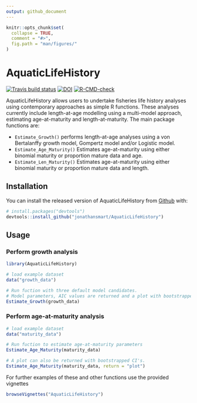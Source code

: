 ```yaml
---
output: github_document
---
```


<!-- README.md is generated from README.Rmd. Please edit that file -->

```r
knitr::opts_chunk$set(
  collapse = TRUE,
  comment = "#>",
  fig.path = "man/figures/"
)
```

# AquaticLifeHistory

<!-- badges: start -->
[![Travis build status](https://travis-ci.org/jonathansmart/AquaticLifeHistory.svg?branch=master)](https://travis-ci.org/jonathansmart/AquaticLifeHistory)
[![DOI](https://zenodo.org/badge/223704049.svg)](https://zenodo.org/badge/latestdoi/223704049)
[![R-CMD-check](https://github.com/jonathansmart/AquaticLifeHistory/actions/workflows/R-CMD-check.yaml/badge.svg)](https://github.com/jonathansmart/AquaticLifeHistory/actions/workflows/R-CMD-check.yaml)
<!-- badges: end -->

AquaticLifeHistory allows users to undertake fisheries life history analyses using contemporary approaches as simple R functions. These analyses currently include length-at-age modelling using a multi-model approach, estimating age-at-maturity and length-at-maturity. The main package functions are:

* `Estimate_Growth()` performs length-at-age analyses using a von Bertalanffy growth model, Gompertz model and/or Logistic model.
* `Estimate_Age_Maturity()` Estimates age-at-maturity using either binomial maturity or proportion mature data and age.
* `Estimate_Len_Maturity()` Estimates age-at-maturity using either binomial maturity or proportion mature data and length.

## Installation

You can install the released version of AquaticLifeHistory from [Github](https://github.com/jonathansmart/AquaticLifeHistory) with:


```r
# install.packages("devtools")
devtools::install_github("jonathansmart/AquaticLifeHistory")
```

## Usage

### Perform growth analysis 

```r
library(AquaticLifeHistory)

# load example dataset
data("growth_data")

# Run fuction with three default model candidates.
# Model parameters, AIC values are returned and a plot with bootstrapped CI's is printed to examine fits.
Estimate_Growth(growth_data)
```

### Perform age-at-maturity analysis

```r
# load example dataset
data("maturity_data")

# Run fuction to estimate age-at-maturity parameters
Estimate_Age_Maturity(maturity_data)

# A plot can also be returned with bootstrapped CI's.
Estimate_Age_Maturity(maturity_data, return = "plot")
```

For further examples of these and other functions use the provided vignettes
```r
browseVignettes("AquaticLifeHistory")
```
